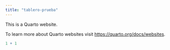 ```yaml
---
title: "tablero-prueba"
---
```


This is a Quarto website.

To learn more about Quarto websites visit <https://quarto.org/docs/websites>.

```r
1 + 1
```
